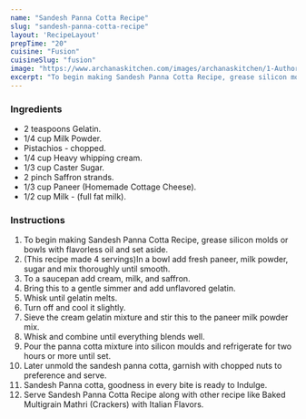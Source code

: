 ---
name: "Sandesh Panna Cotta Recipe"
slug: "sandesh-panna-cotta-recipe"
layout: 'RecipeLayout'
prepTime: "20"
cuisine: "Fusion"
cuisineSlug: "fusion"
image: "https://www.archanaskitchen.com/images/archanaskitchen/1-Author/swapna_sunil/Sandesh_Panna_Cotta.jpg"
excerpt: "To begin making Sandesh Panna Cotta Recipe, grease silicon molds or bowls with flavorless oil and set aside"
---

### Ingredients

- 2 teaspoons Gelatin.
- 1/4 cup Milk Powder.
- Pistachios - chopped.
- 1/4 cup Heavy whipping cream.
- 1/3 cup Caster Sugar.
- 2 pinch Saffron strands.
- 1/3 cup Paneer (Homemade Cottage Cheese).
- 1/2 cup Milk - (full fat milk).

### Instructions

1. To begin making Sandesh Panna Cotta Recipe, grease silicon molds or bowls with flavorless oil and set aside.
1. (This recipe made 4 servings)In a bowl add fresh paneer, milk powder, sugar and mix thoroughly until smooth.
1. To a saucepan add cream, milk, and saffron.
1. Bring this to a gentle simmer and add unflavored gelatin.
1. Whisk until gelatin melts.
1. Turn off and cool it slightly.
1. Sieve the cream gelatin mixture and stir this to the paneer milk powder mix.
1. Whisk and combine until everything blends well.
1. Pour the panna cotta mixture into silicon moulds and refrigerate for two hours or more until set.
1. Later unmold the sandesh panna cotta, garnish with chopped nuts to preference and serve.
1. Sandesh Panna cotta, goodness in every bite is ready to Indulge.
1. Serve Sandesh Panna Cotta Recipe along with other recipe like Baked Multigrain Mathri (Crackers) with Italian Flavors.
